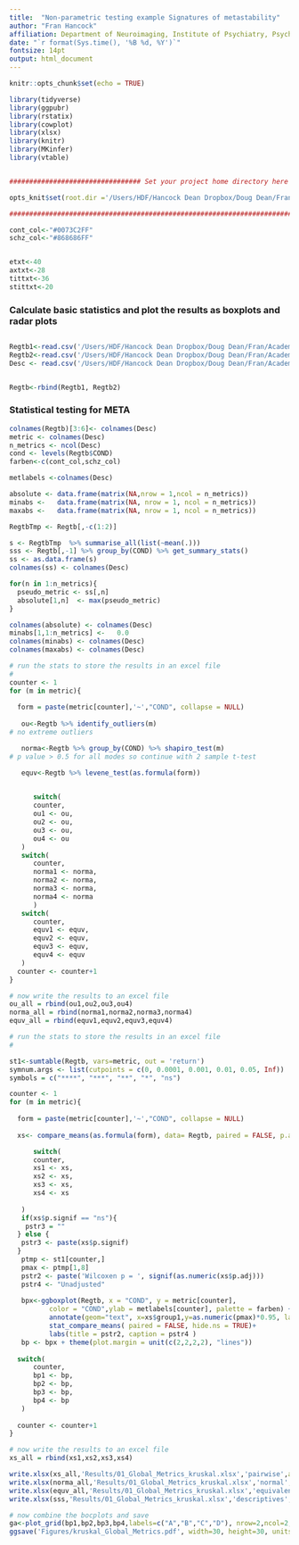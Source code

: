 ```yaml
---
title:  "Non-parametric testing example Signatures of metastability"
author: "Fran Hancock"
affiliation: Department of Neuroimaging, Institute of Psychiatry, Psychology and Neuroscience, King's College London, London, UK 
date: "`r format(Sys.time(), '%B %d, %Y')`"
fontsize: 14pt
output: html_document
---
```


```r
knitr::opts_chunk$set(echo = TRUE)
```

```r

library(tidyverse)
library(ggpubr)
library(rstatix)
library(cowplot)
library(xlsx)
library(knitr)
library(MKinfer)
library(vtable)


################################# Set your project home directory here ###########################

opts_knit$set(root.dir ='/Users/HDF/Hancock Dean Dropbox/Doug Dean/Fran/Academics/PostDoc/Projects/META_MODELLING/Signatures/')

##################################################################################################

cont_col<-"#0073C2FF"
schz_col<-"#868686FF"


etxt<-40
axtxt<-28
tittxt<-36
stittxt<-20

```

### Calculate basic statistics and plot the results as boxplots and radar plots
## 

```r

Regtb1<-read.csv('/Users/HDF/Hancock Dean Dropbox/Doug Dean/Fran/Academics/PostDoc/Projects/META_MODELLING/Signatures/RUN1/Regtable_run1.csv',stringsAsFactors=TRUE)
Regtb2<-read.csv('/Users/HDF/Hancock Dean Dropbox/Doug Dean/Fran/Academics/PostDoc/Projects/META_MODELLING/Signatures/RUN2/Regtable_run2.csv',stringsAsFactors=TRUE)
Desc <- read.csv('/Users/HDF/Hancock Dean Dropbox/Doug Dean/Fran/Academics/PostDoc/Projects/META_MODELLING/Signatures/RUN1/GLOBAL_Descriptors1.csv')


Regtb<-rbind(Regtb1, Regtb2)

```

### Statistical testing for META

```r


colnames(Regtb)[3:6]<- colnames(Desc)
metric <- colnames(Desc)
n_metrics <- ncol(Desc)
cond <- levels(Regtb$COND)
farben<-c(cont_col,schz_col)

metlabels <-colnames(Desc)

absolute <- data.frame(matrix(NA,nrow = 1,ncol = n_metrics))
minabs <-   data.frame(matrix(NA, nrow = 1, ncol = n_metrics))
maxabs <-   data.frame(matrix(NA, nrow = 1, ncol = n_metrics))

RegtbTmp <- Regtb[,-c(1:2)]

s <- RegtbTmp  %>% summarise_all(list(~mean(.)))
sss <- Regtb[,-1] %>% group_by(COND) %>% get_summary_stats()
ss <- as.data.frame(s)
colnames(ss) <- colnames(Desc)

for(n in 1:n_metrics){
  pseudo_metric <- ss[,n]
  absolute[1,n]  <- max(pseudo_metric)
}

colnames(absolute) <- colnames(Desc)
minabs[1,1:n_metrics] <-   0.0
colnames(minabs) <- colnames(Desc)
colnames(maxabs) <- colnames(Desc)

# run the stats to store the results in an excel file
#
counter <- 1
for (m in metric){
  
  form = paste(metric[counter],'~',"COND", collapse = NULL)
  
   ou<-Regtb %>% identify_outliers(m)
# no extreme outliers

   norma<-Regtb %>% group_by(COND) %>% shapiro_test(m)
# p value > 0.5 for all modes so continue with 2 sample t-test

   equv<-Regtb %>% levene_test(as.formula(form))
     

      switch(
      counter,
      ou1 <- ou,
      ou2 <- ou,
      ou3 <- ou,
      ou4 <- ou
   )
   switch(
      counter,
      norma1 <- norma,
      norma2 <- norma,
      norma3 <- norma,
      norma4 <- norma
      )
   switch(
      counter,
      equv1 <- equv,
      equv2 <- equv,
      equv3 <- equv,
      equv4 <- equv
   )
  counter <- counter+1
}

# now write the results to an excel file
ou_all = rbind(ou1,ou2,ou3,ou4)
norma_all = rbind(norma1,norma2,norma3,norma4)
equv_all = rbind(equv1,equv2,equv3,equv4)

# run the stats to store the results in an excel file
#

st1<-sumtable(Regtb, vars=metric, out = 'return')
symnum.args <- list(cutpoints = c(0, 0.0001, 0.001, 0.01, 0.05, Inf))
symbols = c("****", "***", "**", "*", "ns")

counter <- 1
for (m in metric){
  
  form = paste(metric[counter],'~',"COND", collapse = NULL)
  
  xs<- compare_means(as.formula(form), data= Regtb, paired = FALSE, p.adjust.method = 'none') %>% add_significance("p.adj")

      switch(
      counter,
      xs1 <- xs,
      xs2 <- xs,
      xs3 <- xs,
      xs4 <- xs
      
   )
   if(xs$p.signif == "ns"){
    pstr3 = ""
  } else {
   pstr3 <- paste(xs$p.signif)
  }
   ptmp <- st1[counter,]
   pmax <- ptmp[1,8]
   pstr2 <- paste('Wilcoxen p = ', signif(as.numeric(xs$p.adj)))
   pstr4 <- "Unadjusted"
     
   bpx<-ggboxplot(Regtb, x = "COND", y = metric[counter],
          color = "COND",ylab = metlabels[counter], palette = farben) +
          annotate(geom="text", x=xs$group1,y=as.numeric(pmax)*0.95, label=pstr3,size=10, col = "red", hjust = -4)+
          stat_compare_means( paired = FALSE, hide.ns = TRUE)+
          labs(title = pstr2, caption = pstr4 )
   bp <- bpx + theme(plot.margin = unit(c(2,2,2,2), "lines"))
  
  switch(
      counter,
      bp1 <- bp,
      bp2 <- bp,
      bp3 <- bp,
      bp4 <- bp
   )
   
  counter <- counter+1
}

# now write the results to an excel file
xs_all = rbind(xs1,xs2,xs3,xs4)

write.xlsx(xs_all,'Results/01_Global_Metrics_kruskal.xlsx','pairwise',append = FALSE)
write.xlsx(norma_all,'Results/01_Global_Metrics_kruskal.xlsx','normal',append = TRUE)
write.xlsx(equv_all,'Results/01_Global_Metrics_kruskal.xlsx','equivalence',append = TRUE)
write.xlsx(sss,'Results/01_Global_Metrics_kruskal.xlsx','descriptives',append = TRUE)

# now combine the bocplots and save
ga<-plot_grid(bp1,bp2,bp3,bp4,labels=c("A","B","C","D"), nrow=2,ncol=2, label_size = 35, vjust=1.2)
ggsave('Figures/kruskal_Global_Metrics.pdf', width=30, height=30, units="cm")


```